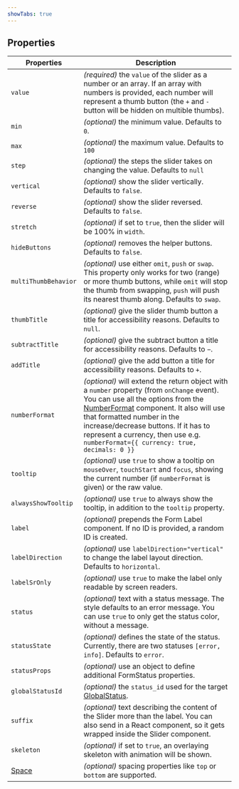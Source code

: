 ```yaml
---
showTabs: true
---
```


## Properties

| Properties                                  | Description                                                                                                                                                                                                                                                                                                                                                                        |
| ------------------------------------------- | ---------------------------------------------------------------------------------------------------------------------------------------------------------------------------------------------------------------------------------------------------------------------------------------------------------------------------------------------------------------------------------- |
| `value`                                     | _(required)_ the `value` of the slider as a number or an array. If an array with numbers is provided, each number will represent a thumb button (the `+` and `-` button will be hidden on multible thumbs).                                                                                                                                                                        |
| `min`                                       | _(optional)_ the minimum value. Defaults to `0`.                                                                                                                                                                                                                                                                                                                                   |
| `max`                                       | _(optional)_ the maximum value. Defaults to `100`                                                                                                                                                                                                                                                                                                                                  |
| `step`                                      | _(optional)_ the steps the slider takes on changing the value. Defaults to `null`                                                                                                                                                                                                                                                                                                  |
| `vertical`                                  | _(optional)_ show the slider vertically. Defaults to `false`.                                                                                                                                                                                                                                                                                                                      |
| `reverse`                                   | _(optional)_ show the slider reversed. Defaults to `false`.                                                                                                                                                                                                                                                                                                                        |
| `stretch`                                   | _(optional)_ if set to `true`, then the slider will be 100% in `width`.                                                                                                                                                                                                                                                                                                            |
| `hideButtons`                               | _(optional)_ removes the helper buttons. Defaults to `false`.                                                                                                                                                                                                                                                                                                                      |
| `multiThumbBehavior`                        | _(optional)_ use either `omit`, `push` or `swap`. This property only works for two (range) or more thumb buttons, while `omit` will stop the thumb from swapping, `push` will push its nearest thumb along. Defaults to `swap`.                                                                                                                                                    |
| `thumbTitle`                                | _(optional)_ give the slider thumb button a title for accessibility reasons. Defaults to `null`.                                                                                                                                                                                                                                                                                   |
| `subtractTitle`                             | _(optional)_ give the subtract button a title for accessibility reasons. Defaults to `−`.                                                                                                                                                                                                                                                                                          |
| `addTitle`                                  | _(optional)_ give the add button a title for accessibility reasons. Defaults to `+`.                                                                                                                                                                                                                                                                                               |
| `numberFormat`                              | _(optional)_ will extend the return object with a `number` property (from `onChange` event). You can use all the options from the [NumberFormat](/uilib/components/number-format/properties) component. It also will use that formatted number in the increase/decrease buttons. If it has to represent a currency, then use e.g. `numberFormat={{ currency: true, decimals: 0 }}` |
| `tooltip`                                   | _(optional)_ use `true` to show a tooltip on `mouseOver`, `touchStart` and `focus`, showing the current number (if `numberFormat` is given) or the raw value.                                                                                                                                                                                                                      |
| `alwaysShowTooltip`                         | _(optional)_ use `true` to always show the tooltip, in addition to the `tooltip` property.                                                                                                                                                                                                                                                                                         |
| `label`                                     | _(optional)_ prepends the Form Label component. If no ID is provided, a random ID is created.                                                                                                                                                                                                                                                                                      |
| `labelDirection`                            | _(optional)_ use `labelDirection="vertical"` to change the label layout direction. Defaults to `horizontal`.                                                                                                                                                                                                                                                                       |
| `labelSrOnly`                               | _(optional)_ use `true` to make the label only readable by screen readers.                                                                                                                                                                                                                                                                                                         |
| `status`                                    | _(optional)_ text with a status message. The style defaults to an error message. You can use `true` to only get the status color, without a message.                                                                                                                                                                                                                               |
| `statusState`                               | _(optional)_ defines the state of the status. Currently, there are two statuses `[error, info]`. Defaults to `error`.                                                                                                                                                                                                                                                              |
| `statusProps`                               | _(optional)_ use an object to define additional FormStatus properties.                                                                                                                                                                                                                                                                                                             |
| `globalStatusId`                            | _(optional)_ the `status_id` used for the target [GlobalStatus](/uilib/components/global-status).                                                                                                                                                                                                                                                                                  |
| `suffix`                                    | _(optional)_ text describing the content of the Slider more than the label. You can also send in a React component, so it gets wrapped inside the Slider component.                                                                                                                                                                                                                |
| `skeleton`                                  | _(optional)_ if set to `true`, an overlaying skeleton with animation will be shown.                                                                                                                                                                                                                                                                                                |
| [Space](/uilib/components/space/properties) | _(optional)_ spacing properties like `top` or `bottom` are supported.                                                                                                                                                                                                                                                                                                              |
